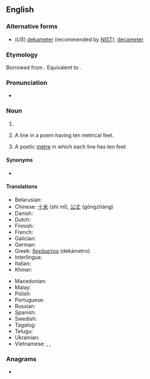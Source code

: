 {{also|décamètre|deca-metre}}
==English==

===Alternative forms===
* (''US'') [[dekameter]] (recommended by [[w:NIST|NIST]]), [[decameter]]

===Etymology===
Borrowed from {{bor|en|fr|décamètre}}. Equivalent to {{affix|en|deca-|metre}}.

===Pronunciation===
* {{a|UK}} {{IPA|/ˈdɛkəmiːtə(ɹ)/|lang=en}}

===Noun===
{{en-noun}}

# {{SI-unit|deca|metre|length|lang=en}}
# {{lb|en|prosody}} A line in a poem having ten metrical feet.
# {{lb|en|prosody}} A poetic [[metre]] in which each line has ten feet.

====Synonyms====
* {{l|en|dam}}

====Translations====
{{trans-top|the length of 10 metres}}
* Belarusian: {{t-needed|de}}
* Chinese: [[十米]] (shí mǐ), [[公丈]] (gōngzhàng)
* Danish: {{t-needed|da}}
* Dutch: {{t+|nl|decameter|m}}
* Finnish: {{t+|fi|dekametri}}
* French: {{t+|fr|décamètre|m}}
* Galician: {{t+|gl|decámetro}}
* German: {{t-needed|de}}
* Greek: [[δεκάμετρο]] {{g|n}} (dekámetro)
* Interlingua: {{t|ia|decametro}}
* Italian: {{t+|it|decametro|m}}
* Khmer: {{t|km|ដេកាម៉ែត្រ|tr=deekaa maet|sc=Khmr}}
{{trans-mid}}
* Macedonian: {{t|mk|декаметар|m}}
* Malay: {{t|ms|dekameter}}
* Polish: {{t-needed|pl}}
* Portuguese: {{t+|pt|decâmetro|m}}
* Russian: {{t+|ru|декаме́тр|m}}
* Spanish: {{t|es|decámetro|m}}
* Swedish: {{t+|sv|dekameter|c}}
* Tagalog: {{t|tl|pulpanukat}}
* Telugu: {{t|te|డెకామీటరు}}
* Ukrainian: {{t-needed|uk}}
* Vietnamese: {{t|vi|đêcamet}}, {{t|vi|đê-ca-mét}}, {{t|vi|đề-ca-mét}}
{{trans-bottom}}

===Anagrams===
* {{anagrams|en|a=acdeeemrt|decameter}}